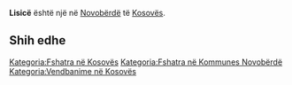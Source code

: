 {{Fshat në 
 | Emri                = Lisicë
 | EmriAlt                = 
 | NAME_SHORT_FORM=      
 | NAME_GENERIC=      
 | NAME_SORT_NAME_RO=      LISICE
 | FULL_NAME_RO = Lisicë
 | FULL_NAME_ND_RO=Lisice
 | SORT_NAME_RG=LISICE
 | FULL_NAME_RG=Lisicë
 | FULL_NAME_ND_RG=Lisice
 | SRP_NAME_SHORT_FORM=      
 | SRP_NAME_GENERIC=      
 | SRP_NAME_SORT_NAME_RO=      
 | SRP_FULL_NAME_RO = 
 | SRP_FULL_NAME_ND_RO=
 | SRP_SORT_NAME_RG=
 | SRP_FULL_NAME_RG=
 | SRP_FULL_NAME_ND_RG=
 | Emri (Rasa dhanore) = 
 | Figura              = 
 | Shteti              = Kosovo
 | Komuna              = Novobërdë
 | Kodi postar         = 
 | Sipërfaqja          = 

 | Popullsia           = 

 | Regj. i popullsisë  = 
 | Dend. e popullsisë  = 
 | Faqja zyrtare       = 
 <!--- Koordinatat ----> 
 | Gjerësia            = 42.9075
 | Gjatësia            = 20.883333
 | Lartësia            = 
}}
'''Lisicë''' është një [[]] në [[Novobërdë]] të [[Kosovës]].

<!-- == Gjeografia == -->
<!-- == Historia == -->
<!-- == Demografia == -->
== Shih edhe ==
{{Komuna Novobërdë}}
{{Kosovo-Administrata-Cung}}

[[Kategoria:Fshatra në Kosovës]]
[[Kategoria:Fshatra në Kommunes Novobërdë]]
[[Kategoria:Vendbanime në Kosovës]]